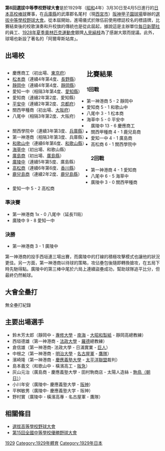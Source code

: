 {{Infobox 甲子園
| year = 1929
| date = 3月30日 - 4月5日
| 出場校 = 16
|參加校數= 
| 優勝校 = {{Tsl|ja|神戸市立神港高等学校|神戶市立神港高等學校|神戶市立第一神港商業學校}}<br />（[[兵庫縣|兵庫縣]]、初次獲得優勝）
| 比賽場數 = 15
| 開幕式 = 
| 入場曲 = 「[[觀兵式進行曲|觀兵式進行曲]]」
| 日本國歌獨唱 = 
| 選手宣誓 = 
| 開球式 = 
| 閉幕式 = 
| 總觀眾人數 = 
| 單日最高觀眾人數 = 
| 大會全壘打 = 0
| 春夏 = 春
| 上屆大會 = 第5回選拔中等學校野球大會
| 上一年度 = 1928
| 下屆大會 = 第7回選拔中等學校野球大會
| 下一年度 = 1930
}}
'''第6回選拔中等學校野球大會'''是於1929年（[[昭和|昭和]]4年）3月30日至4月5日進行的[[日本|日本]][[高等學校_(日本)|高校]][[棒球|棒球]]賽事，在[[兵庫縣|兵庫縣]]的武庫郡名尾村（現[[西宮市|西宮市]]）[[阪神甲子園球場|阪神甲子園球場]]舉辦的[[選拔高等學校野球大會|選拔中等學校野球大會]]。從本屆開始，進場儀式於隊伍前使用標誌校名的標語牌，比賽結束後的校歌演奏和升校旗的傳統也是從此屆起，據說這是主辦單位[[每日新聞社|每日新聞社]]的員工、[[1928年夏季奧林匹克運動會|1928年夏季奧林匹克運動會]]銀牌[[人見絹枝|人見絹枝]]為了感謝大眾而提議。此外，球場也新設了著名的「阿爾卑斯站席」。

== 出場校 ==
<div style="float: left; vertical-align: top; white-space: nowrap; margin-right: 1em;">
* 慶應商工（初出場、[[東京府|東京府]]）
* [[松商學園高等學校|松本商]]（連續4年第4度、[[長野縣|長野縣]]）
* [[靜岡縣立靜岡高等學校|靜岡中]]（連續4年第4度、[[靜岡縣|靜岡縣]]）
* 愛知一中（相隔3年第4度、[[愛知縣|愛知縣]]）
* 愛知商（連續2年第2度、愛知縣）
* [[龍谷大學附屬平安中學校及高等學校|平安中]]（連續2年第2度、[[京都府|京都府]]）
* 關西甲種商（初出場、[[大阪府|大阪府]]）
* 八尾中（相隔3年第2度、大阪府）
</div><div style="float: left; vertical-align: top; white-space: nowrap; margin-right: 1em;">
* 關西學院中（連續3年第3度、[[兵庫縣|兵庫縣]]）
* 第一神港商（相隔3年第3度、兵庫縣）
* [[和歌山縣立桐蔭中學校及高等學校|和歌山中]]（連續6年第6度、[[和歌山縣|和歌山縣]]）
* [[和歌山縣立向陽中學校及高等學校|海草中]]（初出場、和歌山縣）
* [[廣島縣立廣島商業高等學校|廣島商]]（初出場、[[廣島縣|廣島縣]]）
* [[廣陵高等學校|廣陵中]]（連續5年第5度、廣島縣）
* [[香川縣立高松商業高等學校|高松商]]（連續6年第6度、[[香川縣|香川縣]]）
* [[鹿兒島市立鹿兒島商業高等學校|鹿兒島商]]（連續2年2度、[[鹿兒島縣|鹿兒島縣]]）
</div>{{Clear|left}}

== 比賽結果 ==
=== 1回戰 ===
* 第一神港商 5 - 2 靜岡中
* 愛知商 5 - 1 和歌山中
* 八尾中 3 - 1 松本商
* 海草中 5 - 0 平安中
* 廣陵中 13 - 6 慶應商工
* 關西甲種商 4 - 1 鹿兒島商
* 愛知一中 4 - 1 廣島商
* 高松商 6 - 1 關西學院中

=== 2回戰 ===
* 第一神港商 4 - 1 愛知商
* 八尾中 6 - 5 海草中
* 廣陵中 3 - 0 關西甲種商
* 愛知一中 5 - 2 高松商

=== 準決賽 ===
* 第一神港商 1x - 0 八尾中（延長11局）
* 廣陵中 9 - 8 愛知一中

=== 決勝 ===
* 第一神港商 3 - 1 廣陵中

{{Linescore
|Road=廣陵中|RoadAbr=廣
|Home=第一神港商||HomeAbr=第
|RSP=佐佐木、小川 - 小川、中尾
|HSP=西垣 - 倉
|R1=0|R2=0|R3=0|R4=0|R5=0|R6=1|R7=0|R8=0|R9=0|RR=1|RH=?|RE=?
|H1=0|H2=0|H3=0|H4=0|H5=1|H6=1|H7=1|H8=0|H9=X|HR=3|HH=?|HE=?
}}
第一神港商的投手西垣連三場出賽，而廣陵中的打線的積極攻擊模式也讓他的狀況更佳。另一方面，第一神港商以待球的策略，攻佔壘包後隨即轉換搶攻，在五局下時先馳得點。廣陵中的第三棒中尾於六局上連續盜壘成功，幫助球隊追平比分，但最終仍然輸球。

== 大會全壘打 ==
無全壘打紀錄

== 主要出場選手 ==
* 鈴木芳太郎（靜岡中 - [[專修大學|專修大學]] - [[福岡軟體銀行鷹|南海]] - [[日本製紙|大昭和製紙]] - 靜岡高總教練）
* 西垣德雄（第一神港商 - [[法政大學|法政大學]] - [[千葉羅德海洋|羅德]]總教練）
* 倉信雄（第一神港商- 法政大學 - 日滿實業 - [[讀賣巨人|巨人]]）
* 中根之（第一神港商 - [[明治大學|明治大學]] - [[中日龍|名古屋軍]] - [[大和軍|鷹隊]]）
* 濱崎隆（第一神港商 - [[慶應義塾大學|慶應義塾大學]] - [[太平洋聯盟|太平洋聯盟]]裁判）
* 島本義文（和歌山中 - 橫濱高工 - [[歐力士野牛|阪急]]）
* 灰山元治（廣島商 - 慶應義塾大學 - 田村駒商店 - 太陽人造絲 - [[松竹駒鳥|駒鳥（朝日）]]）
* 小川年安（廣陵中- 慶應義塾大學 - [[阪神虎|阪神]]）
* 平桝敏男（廣陵中- 慶應義塾大学 - 阪神）
* 野村實（廣陵中 - 橫濱高專 - 名古屋軍 - 鷹隊）

== 相關條目 ==
* [[選拔高等學校野球大會|選拔高等學校野球大會]]
* [[第15回全國中等學校優勝野球大會|第15回全國中等學校優勝野球大會]]

{{選拔高等學校棒球大會}}

{{DEFAULTSORT:Dairokukaisenbatsuchūtōgakkōyakyūtaikai}}
[[Category:選拔高等學校野球大會|1929]]
[[Category:1929年體育|Category:1929年體育]]
[[Category:1929年日本|Category:1929年日本]]